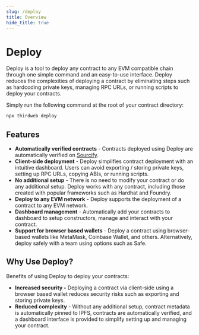 ```yaml
---
slug: /deploy
title: Overview
hide_title: true
---
```


# Deploy

Deploy is a tool to deploy any contract to any EVM compatible chain through one simple command and an easy-to-use interface. Deploy reduces the complexities of deploying a contract by eliminating steps such as hardcoding private keys, managing RPC URLs, or running scripts to deploy your contracts.

Simply run the following command at the root of your contract directory:
```bash
npx thirdweb deploy
```

## Features

- **Automatically verified contracts** - Contracts deployed using Deploy are automatically verified on [Sourcify](https://sourcify.dev/).
- **Client-side deployment** - Deploy simplifies contract deployment with an intuitive dashboard. Users can avoid exporting / storing private keys, setting up RPC URLs, copying ABIs, or running scripts.
- **No additional setup** - There is no need to modify your contract or do any additional setup. Deploy works with any contract, including those created with popular frameworks such as Hardhat and Foundry.
- **Deploy to any EVM network** - Deploy supports the deployment of a contract to any EVM network.
- **Dashboard management** - Automatically add your contracts to dashboard to setup constructors, manage and interact with your contract.
- **Support for browser based wallets** - Deploy a contract using browser-based wallets like MetaMask, Coinbase Wallet, and others. Alternatively, deploy safely with a team using options such as Safe.

## Why Use Deploy?

Benefits of using Deploy to deploy your contracts:

- **Increased security -** Deploying a contract via client-side using a browser based wallet reduces security risks such as exporting and storing private keys.
- **Reduced complexity** - Without any additional setup, contract metadata is automatically pinned to IPFS, contracts are automatically verified, and a dashboard interface is provided to simplify setting up and managing your contract.
